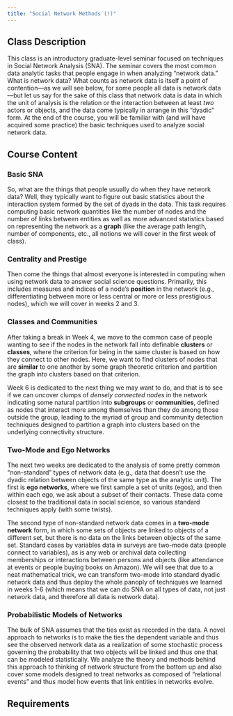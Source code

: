 ```yaml
---
title: "Social Network Methods (!)"
---
```


## Class Description

This class is an introductory graduate-level seminar focused on techniques in Social Network Analysis (SNA). The seminar covers the most common data analytic tasks that people engage in when analyzing "network data." What is network data? What counts as network data is itself a point of contention---as we will see below, for some people all data is network data---but let us say for the sake of this class that network data is data in which the unit of analysis is the relation or the interaction between at least *two* actors or objects, and the data come typically in arrange in this "dyadic" form. At the end of the course, you will be familiar with (and will have acquired some practice) the basic techniques used to analyze social network data.

## Course Content

### Basic SNA

So, what are the things that people usually do when they have network data? Well, they typically want to figure out basic statistics about the interaction system formed by the set of dyads in the data. This task requires computing basic network quantities like the number of nodes and the number of links between entities as well as more advanced statistics based on representing the network as a **graph** (like the average path length, number of components, etc., all notions we will cover in the first week of class). 

### Centrality and Prestige

Then come the things that almost everyone is interested in computing when using network data to answer social science questions. Primarily, this includes measures and indices of a node's **position** in the network (e.g., differentiating between more or less central or more or less prestigious nodes), which we will cover in weeks 2 and 3. 

### Classes and Communities

After taking a break in Week 4, we move to the common case of people wanting to see if the nodes in the network fall into definable **clusters** or **classes**, where the criterion for being in the same cluster is based on how they connect to other nodes. Here, we want to find clusters of nodes that are **similar** to one another by some graph theoretic criterion and partition the graph into clusters based on that criterion. 

Week 6 is dedicated to the next thing we may want to do, and that is to see if we can uncover clumps of *densely connected nodes* in the network indicating some natural partition into **subgroups** or **communities**, defined as nodes that interact more among themselves than they do among those outside the group, leading to the myriad of group and community detection techniques designed to partition a graph into clusters based on the underlying connectivity structure. 

### Two-Mode and Ego Networks

The next two weeks are dedicated to the analysis of some pretty common "non-standard" types of network data (e.g., data that doesn't use the dyadic relation between objects of the same type as the analytic unit). The first is **ego networks**, where we first sample a set of units (egos), and then within each ego, we ask about a subset of their contacts. These data come closest to the traditional data in social science, so various standard techniques apply (with some twists). 

The second type of non-standard network data comes in a **two-mode network** form, in which some sets of objects are linked to objects of a different set, but there is no data on the links between objects of the same set. Standard cases by variables data in surveys are two-mode data (people connect to variables), as is any web or archival data collecting memberships or interactions between persons and objects (like attendance at events or people buying books on Amazon). We will see that due to a neat mathematical trick, we can transform two-mode into standard dyadic network data and thus deploy the whole panoply of techniques we learned in weeks 1-6 (which means that we can do SNA on all types of data, not just network data, and therefore all data is network data).

### Probabilistic Models of Networks

The bulk of SNA assumes that the ties exist as recorded in the data. A novel approach to networks is to make the ties the dependent variable and thus see the observed network data as a realization of some stochastic process governing the probability that two objects will be linked and thus one that can be modeled statistically. We analyze the theory and methods behind this approach to thinking of network structure from the bottom up and also cover some models designed to treat networks as composed of "relational events" and thus model how events that link entities in networks evolve. 


## Requirements


